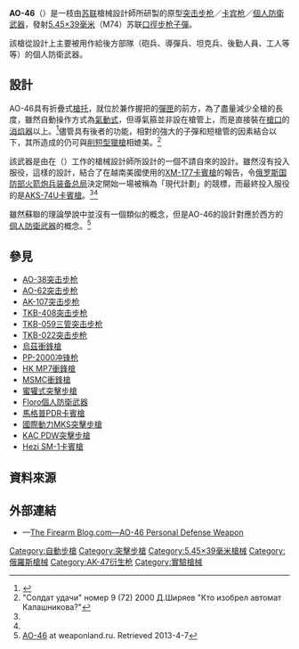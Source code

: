 {{noteTA
|G1=軍事
|G2=長度單位
|G3=Firearms
}}
{{Infobox Weapon
|name= {{Lang|en|AO-46}}<br />{{Lang|ru|АО-46}}
|image= 
|image_size= 300px
|caption= 
|origin= {{flagcountry|Soviet Union}}
|type= <div class="NavFrame collapsed" style="color: black; background-color: #FFFFFF; margin: 0 auto; padding: 0 10px; text-align: left;"><div class="NavHead" style="background-color: #FFFFFF; margin: 0 auto; padding: 0 10px; font-weight:normal;"></div><div class="NavContent" style="background-color: #FFFFFF; margin: 0 auto; padding: 0 10px;">
* [[個人防衛武器|個人防衛武器]]
* [[突击步枪|突击步枪]]
* [[卡宾枪|卡宾枪]]
</div>
</div>
<!-- Type selection -->
|is_ranged= yes
|is_bladed= 
|is_explosive= 
|is_artillery= 
|is_vehicle= 
|is_missile= 
|is_UK= 
<!-- Service history -->
|service= 
|used_by= 
|wars= 
<!-- Production history -->
|designer= {{Link-en|彼得·安德列耶維奇·特卡喬夫|Peter Andreevich Tkachev}}
|design_date= 1964—1969年
|manufacturer= {{Link-en|中央研究精密機械製造局|TsNIITochMash}}（{{Lang|ru|ФГУП «ЦНИИТОЧМАШ»}}）
|unit_cost= 
|production_date=  
|number= 
|variants= 
<!-- General specifications -->
|spec_label= 
|weight= 空槍：1.95—2[[千克|千克]]（4.3—4.41[[磅|磅]]）
|length= <div class="NavFrame collapsed" style="color: black; background-color: #FFFFFF; margin: 0 auto; padding: 0 10px; text-align: left;"><div class="NavHead" style="background-color: #FFFFFF; margin: 0 auto; padding: 0 10px; font-weight:normal;"></div><div class="NavContent" style="background-color: #FFFFFF; margin: 0 auto; padding: 0 10px;">
* 槍托縮折：458[[毫米|毫米]]（18.03[[英寸|英寸]]）
* 槍托伸展：655毫米（25.79英吋）
</div>
</div>
|part_length= 245毫米（9.65英吋）
|width= 
|height= 
|diameter= 
|crew= 
<!-- Ranged weapon specifications -->
|cartridge= [[5.45×39mm|5.45×39毫米蘇聯口徑]]（M74）
|caliber= 5.45毫米（0.215英吋）
|barrels= 1根，[[膛線|線膛]]，[[槍口|槍口]]裝有兼作導氣箍的[[消焰器|消焰器]]
|action= <div class="NavFrame collapsed" style="color: black; background-color: #FFFFFF; margin: 0 auto; padding: 0 10px; text-align: left;"><div class="NavHead" style="background-color: #FFFFFF; margin: 0 auto; padding: 0 10px; font-weight:normal;"></div><div class="NavContent" style="background-color: #FFFFFF; margin: 0 auto; padding: 0 10px;">
* [[氣動式_(槍械)|氣動式]]
* [[轉拴式槍栓|轉拴式槍栓]]
</div>
</div>
|mode= {{Link-en|半自動槍械|Semi-automatic firearm|半自動}}、[[自動火器|全自動]]，可[[擊發調變槍械|擊發調變]]
|rate= 700發／分鐘
|velocity= 715[[米每秒|米／秒]]（2,345.8[[英尺每秒|英尺／秒]]）
|range= 200[[米_(单位)|公尺]]（218.72[[码|码]]，656.17[[英尺|英尺]]）
|max_range= 400公尺（437.45码，1,312.34英尺）
|feed= 15發可拆卸式雙排[[彈匣|彈匣]]
|sights= [[機械瞄具|機械瞄具]]：金屬[[照門|照門]]和刀片狀連護翼[[照準器|準星]]
<!-- 火炮規格 -->
|breech= 
|recoil= 
|carriage= 
|elevation= 
|traverse= 
<!-- 刃器規格 --> 
|blade_type= 
|hilt_type= 
|sheath_type= 
|head_type= 
|haft_type= 
<!-- 爆炸物內填炸藥規格 --> 
|filling= 
|filling_weight= 
|detonation= 
|yield= 
<!-- 車輛/飛彈規格 -->
|armour= 
|primary_armament= 
|secondary_arament= 
|engine= 
|engine_power= 
|transmission= 
|payload_capacity= 
|fuel_capacity= 
|pw_ratio= 
|suspension= 
|clearance= 
|vehicle_range= 
|speed= 
|guidance= 
|steering= 
<!-- Missiles only -->
|wingspan= 
|propellant= 
|ceiling= 
|altitude= 
|depth= 
|boost= 
|accuracy= 
|launch_platform= 
|transport= 
}}

'''AO-46'''（{{Lang-ru|Автомат АО-46}}）是一枝由[[苏联|苏联]]槍械設計師{{Link-en|彼得·安德列耶維奇·特卡喬夫|Peter Andreevich Tkachev}}所研製的原型[[突击步枪|突击步枪]]／[[卡宾枪|卡宾枪]]／[[個人防衛武器|個人防衛武器]]，發射[[5.45×39mm|5.45×39毫米]]（M74）苏联[[口徑|口徑]][[步枪|步枪]][[子彈|子彈]]。

該槍從設計上主要被用作給後方部隊（砲兵、導彈兵、坦克兵、後勤人員、工人等等）的個人防衛武器。

== 設計 ==
AO-46具有折疊式[[槍托|槍托]]，{{Link-en|扳機|Trigger (firearms)}}就位於兼作握把的[[彈匣|彈匣]]的前方，為了盡量減少全槍的長度，雖然自動操作方式為[[氣動式_(槍械)|氣動式]]，但導氣箍並非設在槍管上，而是直接裝在[[槍口|槍口]]的[[消焰器|消焰器]]以上。<ref name="Monetchikov">{{cite book|last=Monetchikov|first=Sergei|title=ru:История русского автомата|url=https://archive.org/details/isbn_5986550064|trans_title=The History of Russian Assault Rifle|year=2005|publisher={{Link-en|砲兵、工兵及通信兵軍事歷史博物館|Military Historical Museum of Artillery, Engineers and Signal Corps}}|location=St. Petersburg|isbn=5-98655-006-4|language=ru|page=[https://archive.org/details/isbn_5986550064/page/165 165]}}</ref>儘管具有後者的功能，相對的強大的子彈和短槍管的因素結合以下，其所造成的{{Link-en|槍口焰|Muzzle flash}}仍可與[[削短型獵槍|削短型獵槍]]相媲美。<ref name="soldat">"Солдат удачи" номер 9 (72) 2000 Д.Ширяев "Кто изобрел автомат Калашникова?"</ref>

該武器是由在{{Link-en|中央研究精密機械製造局|TsNIITochMash}}（{{Lang-ru|ФГУП «ЦНИИТОЧМАШ»}}）工作的槍械設計師{{Link-en|彼得·安德烈耶維奇·特卡喬夫|Peter Andreevich Tkachev}}所設計的一個不請自來的設計。雖然沒有投入服役，這樣的設計，結合了在越南美國使用的[[CAR-15卡賓槍#CAR-15突擊型（XM177系列）|XM-177]][[卡賓槍|卡賓槍]]的報告，令[[俄罗斯国防部火箭炮兵装备总局|俄罗斯国防部火箭炮兵装备总局]]決定開始一場被稱為「現代計劃」的競標，而最終投入服役的是[[AKS-74U卡賓槍|AKS-74U卡賓槍]]。<ref name="Monetchikov"/><ref name="soldat"/>

雖然蘇聯的理論學說中並沒有一個類似的概念，但是AO-46的設計對應於西方的[[個人防衛武器|個人防衛武器]]的概念。<ref>[http://weaponland.ru/load/avtomat_ao_46/21-1-0-663 AO-46] {{Wayback|url=http://weaponland.ru/load/avtomat_ao_46/21-1-0-663 |date=20160304033513 }} at weaponland.ru. Retrieved 2013-4-7</ref>

== 參見 ==
{{div col|cols=2}}
* [[AO-38突击步枪|AO-38突击步枪]]
* [[AO-62突击步枪|AO-62突击步枪]]
* [[AK-107突击步枪|AK-107突击步枪]]
* [[TKB-408突击步枪|TKB-408突击步枪]]
* [[TKB-059三管突击步枪|TKB-059三管突击步枪]]
* [[TKB-022突击步枪|TKB-022突击步枪]]
* [[烏茲衝鋒槍|烏茲衝鋒槍]]
* [[PP-2000冲锋枪|PP-2000冲锋枪]]
* [[HK_MP7衝鋒槍|HK MP7衝鋒槍]]
* [[MSMC衝鋒槍|MSMC衝鋒槍]]
* [[蜜獾式突擊步槍|蜜獾式突擊步槍]]
* [[Floro個人防衛武器|Floro個人防衛武器]]
* [[馬格普PDR卡賓槍|馬格普PDR卡賓槍]]
* [[國際動力MKS突擊步槍|國際動力MKS突擊步槍]]
* [[KAC_PDW突擊步槍|KAC PDW突擊步槍]]
* [[Hezi_SM-1卡賓槍|Hezi SM-1卡賓槍]]
{{div col end}}

== 資料來源 ==
<div class="references-small">
<references />
</div>

== 外部連結 ==
* {{en icon}}—[http://www.thefirearmblog.com/blog/2012/05/09/ao-46-personal-defense-weapon/ The Firearm Blog.com—AO-46 Personal Defense Weapon]{{Wayback|url=http://www.thefirearmblog.com/blog/2012/05/09/ao-46-personal-defense-weapon/ |date=20160113020343 }}

{{AK槍族}}
{{個人防衛武器}}

[[Category:自動步槍|Category:自動步槍]]
[[Category:突擊步槍|Category:突擊步槍]]
[[Category:5.45×39毫米槍械|Category:5.45×39毫米槍械]]
[[Category:俄羅斯槍械|Category:俄羅斯槍械]]
[[Category:AK-47衍生枪|Category:AK-47衍生枪]]
[[Category:實驗槍械|Category:實驗槍械]]